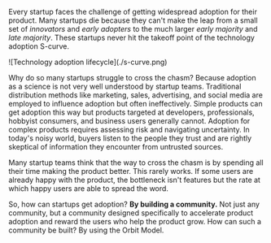 Every startup faces the challenge of getting widespread adoption for their product.
Many startups die because they can't make the leap from a small set
of _innovators_ and _early adopters_ to the much larger _early majority_ and _late
majority_. These startups never hit the takeoff point of the technology adoption S-curve.

<div className="flex justify-center px-16">
  ![Technology adoption lifecycle](./s-curve.png)
</div>

Why do so many startups struggle to cross the chasm? Because adoption as a science is not very
well understood by startup teams. Traditional distribution methods like marketing, sales, advertising,
and social media are employed to influence adoption but often ineffectively. Simple
products can get adoption this way but products targeted at developers, professionals,
hobbyist consumers, and business users generally cannot. Adoption for complex products requires
assessing risk and navigating uncertainty. In today's noisy world,
buyers listen to the people they trust and are rightly skeptical of information they
encounter from untrusted sources.

Many startup teams think that the way to cross the chasm is by spending all their time
making the product better. This rarely works. If some users are already happy with the
product, the bottleneck isn't features but the rate at which happy users are able to spread
the word.

So, how can startups get adoption? **By building a community.** Not just any community,
but a community designed specifically to accelerate product adoption and reward the
users who help the product grow. How can such a community be built? By using the Orbit Model.
